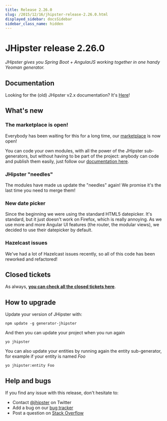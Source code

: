 ```yaml
---
title: Release 2.26.0
slug: /2015/12/16/jhipster-release-2.26.0.html
displayed_sidebar: docsSidebar
sidebar_class_name: hidden
---
```


JHipster release 2.26.0
==================

*JHipster gives you Spring Boot + AngularJS working together in one handy Yeoman generator.*

Documentation
----------

Looking for the (old) JHipster v2.x documentation? It's [Here](/documentation-archive)!

What's new
----------

### The marketplace is open!

Everybody has been waiting for this for a long time, our [marketplace](/modules/marketplace/) is now open!

You can code your own modules, with all the power of the JHipster sub-generators, but without having to be part of the project: anybody can code and publish them easily, just follow our [documentation here](/modules/creating-a-module/).

### JHipster "needles"

The modules have made us update the "needles" again! We promise it's the last time you need to merge them!

### New date picker

Since the beginning we were using the standard HTML5 datepicker. It's standard, but it just doesn't work on Firefox, which is really annoying.
As we use more and more Angular UI features (the router, the modular views), we decided to use their datepicker by default.

### Hazelcast issues

We've had a lot of Hazelcast issues recently, so all of this code has been reworked and refactored!

Closed tickets
------------

As always, __[you can check all the closed tickets here](https://github.com/jhipster/generator-jhipster/issues?q=milestone%3A2.26.0+is%3Aclosed)__.

How to upgrade
------------

Update your version of JHipster with:

```
npm update -g generator-jhipster
```

And then you can update your project when you run again

```
yo jhipster
```

You can also update your entities by running again the entity sub-generator, for example if your entity is named _Foo_

```
yo jhipster:entity Foo
```

Help and bugs
--------------

If you find any issue with this release, don't hesitate to:

- Contact [@jhipster](https://twitter.com/jhipster) on Twitter
- Add a bug on our [bug tracker](https://github.com/jhipster/generator-jhipster/issues?state=open)
- Post a question on [Stack Overflow](http://stackoverflow.com/tags/jhipster/info)
